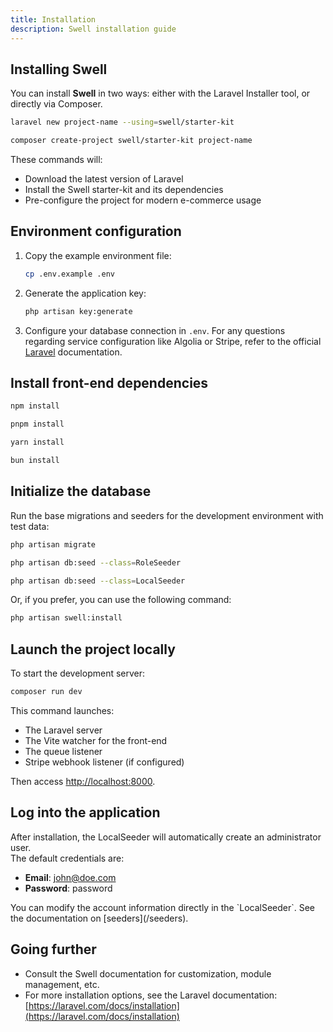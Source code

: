 ```yaml
---
title: Installation
description: Swell installation guide
---
```


## Installing Swell

You can install **Swell** in two ways: either with the Laravel Installer tool, or directly via Composer.

```bash tab="Laravel Installer"
laravel new project-name --using=swell/starter-kit
```

```bash tab="Composer"
composer create-project swell/starter-kit project-name
```

These commands will:
- Download the latest version of Laravel
- Install the Swell starter-kit and its dependencies
- Pre-configure the project for modern e-commerce usage

## Environment configuration

1. Copy the example environment file:
   ```bash
   cp .env.example .env
   ```
2. Generate the application key:
   ```bash
   php artisan key:generate
   ```
3. Configure your database connection in `.env`.
    <Callout>
       For any questions regarding service configuration like Algolia or Stripe, refer to the official [Laravel](https://laravel.com/docs) documentation.
   </Callout>

## Install front-end dependencies

```bash tab="npm"
npm install
```

```bash tab="pnpm"
pnpm install
```

```bash tab="yarn"
yarn install
```

```bash tab="bun"
bun install
```

## Initialize the database

Run the base migrations and seeders
for the development environment with test data:

```bash
php artisan migrate

php artisan db:seed --class=RoleSeeder

php artisan db:seed --class=LocalSeeder
```

Or, if you prefer, you can use the following command:

```bash
php artisan swell:install
```

## Launch the project locally

To start the development server:

```bash
composer run dev
```

This command launches:
- The Laravel server
- The Vite watcher for the front-end
- The queue listener
- Stripe webhook listener (if configured)

Then access [http://localhost:8000](http://localhost:8000).

## Log into the application

After installation, the LocalSeeder will automatically create an administrator user.  
The default credentials are:

- **Email**: john@doe.com
- **Password**: password

<Callout>
    You can modify the account information directly in the `LocalSeeder`. See the documentation on [seeders](/seeders).
</Callout>

## Going further

- Consult the Swell documentation for customization, module management, etc.
- For more installation options, see the Laravel documentation: [https://laravel.com/docs/installation](https://laravel.com/docs/installation)